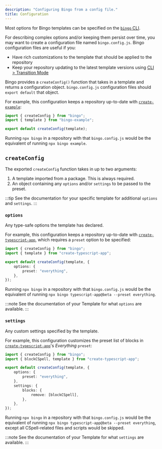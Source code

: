 ```yaml
---
description: "Configuring Bingo from a config file."
title: Configuration
---
```


Most options for Bingo templates can be specified on the [`bingo` CLI](/cli).

For describing complex options and/or keeping them persist over time, you may want to create a configuration file named `bingo.config.js`.
Bingo configuration files are useful if you:

- Have rich customizations to the template that should be applied to the repository
- Keep your repository updating to the latest template versions using [CLI > Transition Mode](/cli#transition-mode)

Bingo provides a `createConfig()` function that takes in a template and returns a configuration object.
`bingo.config.js` configuration files should `export default` that object.

For example, this configuration keeps a repository up-to-date with [`create-example`](https://github.com/JoshuaKGoldberg/bingo-example):

```ts title="bingo.config.js"
import { createConfig } from "bingo";
import { template } from "bingo-example";

export default createConfig(template);
```

Running `npx bingo` in a repository with that `bingo.config.js` would be the equivalent of running `npx bingo example`.

## `createConfig`

The exported `createConfig` function takes in up to two arguments:

1. A template imported from a package.
   This is always required.
2. An object containing any `options` and/or `settings` to be passed to the preset.

:::tip
See the documentation for your specific template for additional `options` and `settings`.
:::

### `options`

Any type-safe options the template has declared.

For example, this configuration keeps a repository up-to-date with [`create-typescript-app`](https://github.com/JoshuaKGoldberg/create-typescript-app), which requires a `preset` option to be specified:

```ts title="bingo.config.js"
import { createConfig } from "bingo";
import { template } from "create-typescript-app";

export default createConfig(template, {
	options: {
		preset: "everything",
	},
});
```

Running `npx bingo` in a repository with that `bingo.config.js` would be the equivalent of running `npx bingo typescript-app@beta --preset everything`.

:::note
See the documentation of your Template for what `options` are available.
:::

### `settings`

Any custom settings specified by the template.

For example, this configuration customizes the preset list of blocks in [`create-typescript-app`](https://github.com/JoshuaKGoldberg/create-typescript-app)'s _Everything_ `preset`:

```ts title="bingo.config.js"
import { createConfig } from "bingo";
import { blockCSpell, template } from "create-typescript-app";

export default createConfig(template, {
	options: {
		preset: "everything",
	},
	settings: {
		blocks: {
			remove: [blockCSpell],
		},
	},
});
```

Running `npx bingo` in a repository with that `bingo.config.js` would be the equivalent of running `npx bingo typescript-app@beta --preset everything`, except all CSpell-related files and scripts would be skipped.

:::note
See the documentation of your Template for what `settings` are available.
:::
